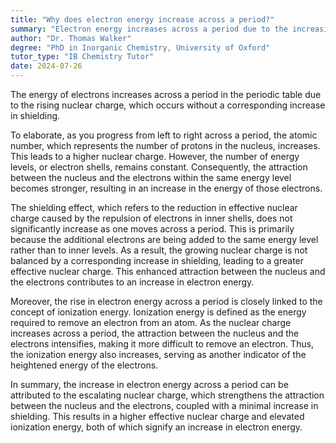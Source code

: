 ```yaml
---
title: "Why does electron energy increase across a period?"
summary: "Electron energy increases across a period due to the increasing nuclear charge without sufficient increase in shielding."
author: "Dr. Thomas Walker"
degree: "PhD in Inorganic Chemistry, University of Oxford"
tutor_type: "IB Chemistry Tutor"
date: 2024-07-26
---
```


The energy of electrons increases across a period in the periodic table due to the rising nuclear charge, which occurs without a corresponding increase in shielding.

To elaborate, as you progress from left to right across a period, the atomic number, which represents the number of protons in the nucleus, increases. This leads to a higher nuclear charge. However, the number of energy levels, or electron shells, remains constant. Consequently, the attraction between the nucleus and the electrons within the same energy level becomes stronger, resulting in an increase in the energy of those electrons.

The shielding effect, which refers to the reduction in effective nuclear charge caused by the repulsion of electrons in inner shells, does not significantly increase as one moves across a period. This is primarily because the additional electrons are being added to the same energy level rather than to inner levels. As a result, the growing nuclear charge is not balanced by a corresponding increase in shielding, leading to a greater effective nuclear charge. This enhanced attraction between the nucleus and the electrons contributes to an increase in electron energy.

Moreover, the rise in electron energy across a period is closely linked to the concept of ionization energy. Ionization energy is defined as the energy required to remove an electron from an atom. As the nuclear charge increases across a period, the attraction between the nucleus and the electrons intensifies, making it more difficult to remove an electron. Thus, the ionization energy also increases, serving as another indicator of the heightened energy of the electrons.

In summary, the increase in electron energy across a period can be attributed to the escalating nuclear charge, which strengthens the attraction between the nucleus and the electrons, coupled with a minimal increase in shielding. This results in a higher effective nuclear charge and elevated ionization energy, both of which signify an increase in electron energy.
    